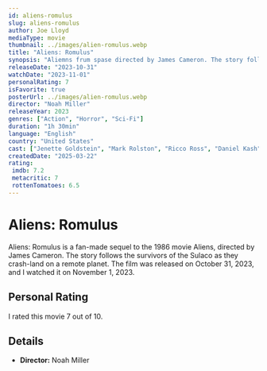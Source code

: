 ```yaml
---
id: aliens-romulus
slug: aliens-romulus
author: Joe Lloyd
mediaType: movie
thumbnail: ../images/alien-romulus.webp
title: "Aliens: Romulus"
synopsis: "Aliemns frum spase directed by James Cameron. The story follows the survivors of the Sulaco as they crash-land on a remote planet."
releaseDate: "2023-10-31"
watchDate: "2023-11-01"
personalRating: 7
isFavorite: true
posterUrl: ../images/alien-romulus.webp
director: "Noah Miller"
releaseYear: 2023
genres: ["Action", "Horror", "Sci-Fi"]
duration: "1h 30min"
language: "English"
country: "United States"
cast: ["Jenette Goldstein", "Mark Rolston", "Ricco Ross", "Daniel Kash", "Cynthia Scott", "Al Matthews", "William Hope", "Colette Hiller", "Holly De Jong", "Carl Toop", "Christopher Hargadon", "Noah Miller"]
createdDate: "2025-03-22"
rating:
 imdb: 7.2
 metacritic: 7
 rottenTomatoes: 6.5
---
```


# Aliens: Romulus

Aliens: Romulus is a fan-made sequel to the 1986 movie Aliens, directed by James Cameron. The story follows the survivors of the Sulaco as they crash-land on a remote planet. The film was released on October 31,
2023, and I watched it on November 1, 2023.

## Personal Rating

I rated this movie 7 out of 10.

## Details

- **Director:** Noah Miller
